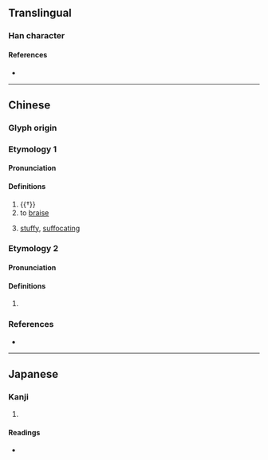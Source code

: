 {{character info/new}}
==Translingual==

===Han character===
{{Han char|rn=86|rad=火|as=07|sn=11|four=|canj=FHGR|ids=⿰火告}}

====References====
* {{Han ref|kx=0672.160|dkj=19071|dj=1080.300|hdz=32204.160|uh=7105|ud=28933}}

----

==Chinese==

===Glyph origin===
{{Han etym}}

===Etymology 1===
{{zh-forms}}

====Pronunciation====
{{zh-pron
|m=kù
|c=guk6
|mc=y
|oc=y
|cat=
}}

====Definitions====
{{zh-hanzi}}

# {{†}} {{zh-alt-form|酷|cruel; extremely}}
# to [[braise]]
# {{lb|zh|Cantonese}} [[stuffy]], [[suffocating]]

===Etymology 2===
{{zh-forms}}

====Pronunciation====
{{zh-pron
|m=kào
|mc=
|oc=
|cat=
}}

====Definitions====
{{zh-hanzi}}

# {{rfdef|zh}}

===References===
* {{R:twedu|C06727}}

----

==Japanese==

===Kanji===
{{ja-kanji|grade=|rs=火07}}

# {{defn|lang=ja|sort=火07}}

====Readings====
* {{ja-readings|on=[[こく]] (koku), [[こう]] (kō)|kun=[[かわかす]] (kawakasu)}}